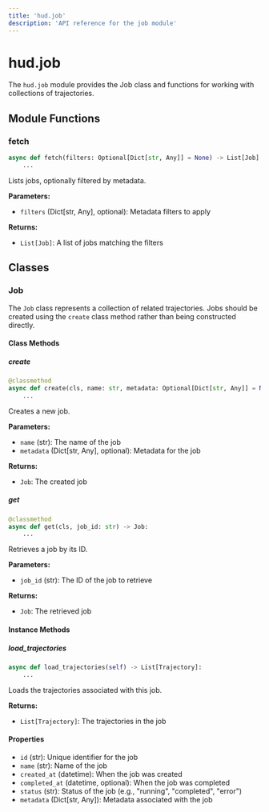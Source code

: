 ```yaml
---
title: 'hud.job'
description: 'API reference for the job module'
---
```


# hud.job

The `hud.job` module provides the Job class and functions for working with collections of trajectories.

## Module Functions

### fetch

```python
async def fetch(filters: Optional[Dict[str, Any]] = None) -> List[Job]:
    ...
```

Lists jobs, optionally filtered by metadata.

**Parameters:**
- `filters` (Dict[str, Any], optional): Metadata filters to apply

**Returns:**
- `List[Job]`: A list of jobs matching the filters

## Classes

### Job

The `Job` class represents a collection of related trajectories. Jobs should be created using the `create` class method rather than being constructed directly.

#### Class Methods

##### create

```python
@classmethod
async def create(cls, name: str, metadata: Optional[Dict[str, Any]] = None) -> Job:
    ...
```

Creates a new job.

**Parameters:**
- `name` (str): The name of the job
- `metadata` (Dict[str, Any], optional): Metadata for the job

**Returns:**
- `Job`: The created job

##### get

```python
@classmethod
async def get(cls, job_id: str) -> Job:
    ...
```

Retrieves a job by its ID.

**Parameters:**
- `job_id` (str): The ID of the job to retrieve

**Returns:**
- `Job`: The retrieved job

#### Instance Methods

##### load_trajectories

```python
async def load_trajectories(self) -> List[Trajectory]:
    ...
```

Loads the trajectories associated with this job.

**Returns:**
- `List[Trajectory]`: The trajectories in the job

#### Properties

- `id` (str): Unique identifier for the job
- `name` (str): Name of the job
- `created_at` (datetime): When the job was created
- `completed_at` (datetime, optional): When the job was completed
- `status` (str): Status of the job (e.g., "running", "completed", "error")
- `metadata` (Dict[str, Any]): Metadata associated with the job
